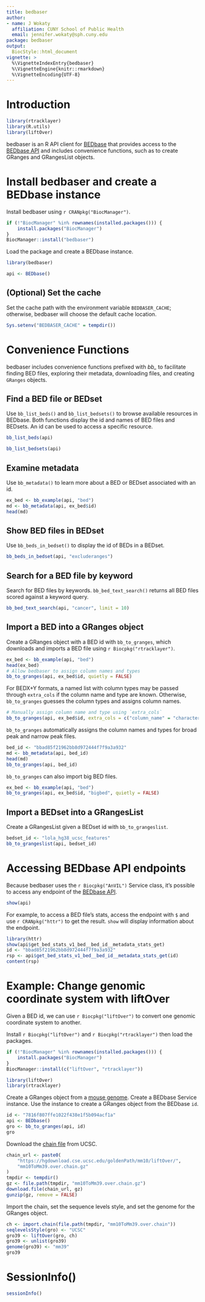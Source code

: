 ```yaml
---
title: bedbaser
author:
- name: J Wokaty
  affiliation: CUNY School of Public Health
  email: jennifer.wokaty@sph.cuny.edu
package: bedbaser
output: 
  BiocStyle::html_document
vignette: >
  %\VignetteIndexEntry{bedbaser}
  %\VignetteEngine{knitr::rmarkdown}
  %\VignetteEncoding{UTF-8}  
---
```


# Introduction

```r
library(rtracklayer)
library(R.utils)
library(liftOver)
```

bedbaser is an R API client for [BEDbase](https://bedbase.org) that provides
access to the [BEDbase API](https://api.bedbase.org) and includes convenience
functions, such as to create GRanges and GRangesList objects.

# Install bedbaser and create a BEDbase instance

Install bedbaser using `r CRANpkg("BiocManager")`.

```r
if (!"BiocManager" %in% rownames(installed.packages())) {
    install.packages("BiocManager")
}
BiocManager::install("bedbaser")
```

Load the package and create a BEDbase instance.

```r
library(bedbaser)

api <- BEDbase()
```

## (Optional) Set the cache

Set the cache path with the environment variable `BEDBASER_CACHE`; otherwise,
bedbaser will choose the default cache location.

```r
Sys.setenv("BEDBASER_CACHE" = tempdir())
```

# Convenience Functions

bedbaser includes convenience functions prefixed with *bb_* to facilitate
finding BED files, exploring their metadata, downloading files, and creating
`GRanges` objects.

## Find a BED file or BEDset

Use `bb_list_beds()` and `bb_list_bedsets()` to browse available resources in
BEDbase. Both functions display the id and names of BED files and BEDsets. An
id can be used to access a specific resource.

```r
bb_list_beds(api)

bb_list_bedsets(api)
```

## Examine metadata

Use `bb_metadata()` to learn more about a BED or BEDset associated with an id.

```r
ex_bed <- bb_example(api, "bed")
md <- bb_metadata(api, ex_bed$id)
head(md)
```

## Show BED files in BEDset

Use `bb_beds_in_bedset()` to display the id of BEDs in a BEDset.

```r
bb_beds_in_bedset(api, "excluderanges")
```

## Search for a BED file by keyword

Search for BED files by keywords. `bb_bed_text_search()` returns all BED files
scored against a keyword query.

```r
bb_bed_text_search(api, "cancer", limit = 10)
```

## Import a BED into a GRanges object

Create a GRanges object with a BED id with `bb_to_granges`, which
downloads and imports a BED file using `r Biocpkg("rtracklayer")`.

```r
ex_bed <- bb_example(api, "bed")
head(ex_bed)
# Allow bedbaser to assign column names and types
bb_to_granges(api, ex_bed$id, quietly = FALSE)
```

For BEDX+Y formats, a named list with column types may be passed through
`extra_cols` if the column name and type are known. Otherwise, `bb_to_granges`
guesses the column types and assigns column names.

```r
# Manually assign column name and type using `extra_cols`
bb_to_granges(api, ex_bed$id, extra_cols = c("column_name" = "character"))
```

`bb_to_granges` automatically assigns the column names and types for broad peak
and narrow peak files.

```r
bed_id <- "bbad85f21962bb8d972444f7f9a3a932"
md <- bb_metadata(api, bed_id)
head(md)
bb_to_granges(api, bed_id)
```

`bb_to_granges` can also import big BED files.

```r
ex_bed <- bb_example(api, "bed")
bb_to_granges(api, ex_bed$id, "bigbed", quietly = FALSE)
```

## Import a BEDset into a GRangesList

Create a GRangesList given a BEDset id with `bb_to_grangeslist`.

```r
bedset_id <- "lola_hg38_ucsc_features"
bb_to_grangeslist(api, bedset_id)
```

# Accessing BEDbase API endpoints

Because bedbaser uses the `r Biocpkg("AnVIL")` Service class, it's possible to
access any endpoint of the [BEDbase API](https://api.bedbase.org/v1/docs).

```r
show(api)
```

For example, to access a BED file's stats, access the endpoint with `$` and use
`r CRANpkg("httr")` to get the result. `show` will display information about the
endpoint.

```r
library(httr)
show(api$get_bed_stats_v1_bed__bed_id__metadata_stats_get)
id <- "bbad85f21962bb8d972444f7f9a3a932"
rsp <- api$get_bed_stats_v1_bed__bed_id__metadata_stats_get(id)
content(rsp)
```

# Example: Change genomic coordinate system with liftOver

Given a BED id, we can use `r Biocpkg("liftOver")` to convert one genomic
coordinate system to another.

Install `r Biocpkg("liftOver")` and `r Biocpkg("rtracklayer")` then load the
packages.

```r
if (!"BiocManager" %in% rownames(installed.packages())) {
    install.packages("BiocManager")
}
BiocManager::install(c("liftOver", "rtracklayer"))

library(liftOver)
library(rtracklayer)
```

Create a GRanges object from a
[mouse genome](https://bedbase.org/bed/7816f807ffe1022f438e1f5b094acf1a).
Create a BEDbase Service instance. Use the instance to create a GRanges
object from the BEDbase `id`.

```r
id <- "7816f807ffe1022f438e1f5b094acf1a"
api <- BEDbase()
gro <- bb_to_granges(api, id)
gro
```

Download the
[chain file](https://hgdownload.cse.ucsc.edu/downloads.html#liftover) from UCSC.

```r
chain_url <- paste0(
    "https://hgdownload.cse.ucsc.edu/goldenPath/mm10/liftOver/",
    "mm10ToMm39.over.chain.gz"
)
tmpdir <- tempdir()
gz <- file.path(tmpdir, "mm10ToMm39.over.chain.gz")
download.file(chain_url, gz)
gunzip(gz, remove = FALSE)
```

Import the chain, set the sequence levels style, and set the genome for the
GRanges object.

```r
ch <- import.chain(file.path(tmpdir, "mm10ToMm39.over.chain"))
seqlevelsStyle(gro) <- "UCSC"
gro39 <- liftOver(gro, ch)
gro39 <- unlist(gro39)
genome(gro39) <- "mm39"
gro39
```

# SessionInfo()

```r
sessionInfo()
```
